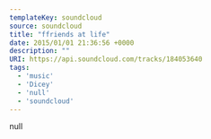 ---
templateKey: soundcloud
source: soundcloud
title: "ffriends at life"
date: 2015/01/01 21:36:56 +0000
description: ""
URI: https://api.soundcloud.com/tracks/184053640
tags: 
  - 'music'
  - 'Dicey'
  - 'null'
  - 'soundcloud'
---

null
